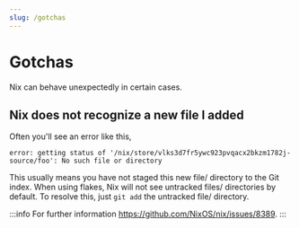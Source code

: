 ```yaml
---
slug: /gotchas
---
```


# Gotchas

Nix can behave unexpectedly in certain cases.

## Nix does not recognize a new file I added

Often you'll see an error like this,

```
error: getting status of '/nix/store/vlks3d7fr5ywc923pvqacx2bkzm1782j-source/foo': No such file or directory
```

This usually means you have not staged this new file/ directory to the Git
index. When using flakes, Nix will not see untracked files/ directories by default. To resolve this, just `git add` the untracked file/ directory.

:::info For further information
https://github.com/NixOS/nix/issues/8389. 
:::

